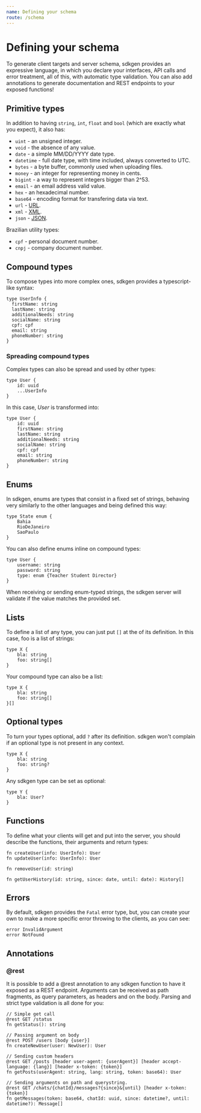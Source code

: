 ```yaml
---
name: Defining your schema
route: /schema
---
```


# Defining your schema

To generate client targets and server schema, sdkgen provides an expressive language, in which you declare your interfaces, API calls and error treatment, all of this, with automatic type validation. 
You can also add annotations to generate documentation and REST endpoints to your exposed functions!


## Primitive types

In addition to having `string`, `int`, `float` and `bool` (which are exactly what you expect), it also has: 

* `uint` - an unsigned integer.
* `void` - the absence of any value.
* `date` - a simple MM/DD/YYYY date type.
* `datetime` - full date type, with time included, always converted to UTC.
* `bytes` - a byte buffer, commonly used when uploading files.
* `money` - an integer for representing money in cents.
* `bigint` - a way to represent integers bigger than 2^53.
* `email` - an email address valid value. 
* `hex` - an hexadecimal number.
* `base64` -  encoding format for transfering data via text.
* `url` - [URL](https://www.w3.org/Addressing/URL/url-spec.txt).
* `xml` - [XML](https://www.w3.org/TR/xml/).
* `json` - [JSON](https://www.json.org/json-pt.html).

Brazilian utility types:

* `cpf` - personal document number.
* `cnpj` - company document number.

## Compound types

To compose types into more complex ones, sdkgen provides a typescript-like syntax:

```
type UserInfo {
  firstName: string
  lastName: string
  additionalNeeds: string
  socialName: string
  cpf: cpf
  email: string
  phoneNumber: string
}
```

### Spreading compound types

Complex types can also be spread and used by other types: 

```
type User {
    id: uuid
    ...UserInfo
}
```

In this case, *User* is transformed into:

```
type User {
    id: uuid
    firstName: string
    lastName: string
    additionalNeeds: string
    socialName: string
    cpf: cpf
    email: string
    phoneNumber: string
}
```



## Enums

In sdkgen, enums are types that consist in a fixed set of strings, behaving very similarly to the other languages and being defined this way:

```
type State enum {
    Bahia
    RioDeJaneiro
    SaoPaulo
}
```

You can also define enums inline on compound types:

```
type User {
    username: string
    password: string
    type: enum {Teacher Student Director}
}
```


When receiving or sending enum-typed strings, the sdkgen server will validate if the value matches the provided set.

## Lists

To define a list of any type, you can just put `[]` at the of its definition. In this case, foo is a list of strings:

```
type X {
    bla: string
    foo: string[]
}
```

Your compound type can also be a list:

```
type X {
    bla: string
    foo: string[]
}[]
```


## Optional types

To turn your types optional, add `?` after its definition. sdkgen won't complain if an optional type is not present in any context.

```
type X {
    bla: string
    foo: string?
}
```

Any sdkgen type can be set as optional:

```
type Y {
    bla: User?
}
```

## Functions

To define what your clients will get and put into the server, you should describe the functions, their arguments and return types:

```
fn createUser(info: UserInfo): User
fn updateUser(info: UserInfo): User

fn removeUser(id: string)

fn getUserHistory(id: string, since: date, until: date): History[]
```



## Errors

By default, sdkgen provides the `Fatal` error type, but, you can create your own to make a more specific error throwing to the clients, as you can see:

```
error InvalidArgument
error NotFound
```

## Annotations

### @rest

It is possible to add a @rest annotation to any sdkgen function to have it exposed as a REST endpoint. Arguments can be received as path fragments, as query parameters, as headers and on the body. Parsing and strict type validation is all done for you: 

```
// Simple get call
@rest GET /status
fn getStatus(): string

// Passing argument on body
@rest POST /users [body {user}]
fn createNewUser(user: NewUser): User

// Sending custom headers
@rest GET /posts [header user-agent: {userAgent}] [header accept-language: {lang}] [header x-token: {token}]
fn getPosts(userAgent: string, lang: string, token: base64): User

// Sending arguments on path and querystring.
@rest GET /chats/{chatId}/messages?{since}&{until} [header x-token: {token}]
fn getMessages(token: base64, chatId: uuid, since: datetime?, until: datetime?): Message[]
```

